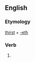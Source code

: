 ==English==

===Etymology===
[[thirst]] + [[-eth]]

===Verb===
{{infl|en|verb form}}

# {{archaic third-person singular of|thirst}}